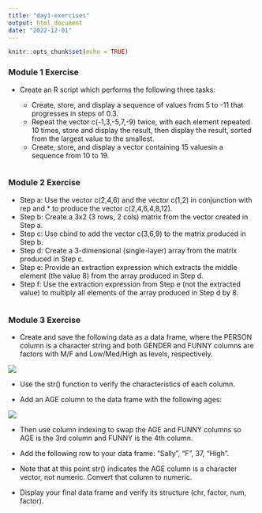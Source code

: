 ---
title: "day1-exercises"
output: html_document
date: "2022-12-01"
---

```{r setup, include=FALSE}
knitr::opts_chunk$set(echo = TRUE)
```

### Module 1 Exercise

- Create an R script which performs the following three tasks:

  - Create, store, and display a sequence of values from 5 to -11 that progresses in steps of 0.3.
  - Repeat the vector c(-1,3,-5,7,-9) twice, with each element repeated 10 times, store and display the result, then display the result, sorted from the largest value to the smallest.
  - Create, store, and display a vector containing 15 valuesin a sequence from 10 to 19.

```{r}

```

### Module 2 Exercise

- Step a: Use the vector c(2,4,6) and the vector c(1,2) in conjunction with rep and * to produce the  vector c(2,4,6,4,8,12).
- Step b: Create a 3x2 (3 rows, 2 cols) matrix from the vector created in Step a.
- Step c: Use cbind to add the vector c(3,6,9) to the matrix produced in Step b.
- Step d: Create a 3-dimensional (single-layer) array from the matrix produced in Step c.
- Step e: Provide an extraction expression which extracts the middle element (the value 8) from the array produced in Step d.
- Step f: Use the extraction expression from Step e (not the extracted value) to multiply all elements of the array produced in Step d by 8.

```{r}

```

### Module 3 Exercise

- Create and save the following data as a data frame, where the PERSON column is a character string and both GENDER and FUNNY columns are factors with M/F and Low/Med/High as levels, respectively.

![](images/ex3table.png)

- Use the str() function to verify the characteristics of each column.

- Add an AGE column to the data frame with the following ages:

![](images/ex3ages.png)

- Then use column indexing to swap the AGE and FUNNY columns so AGE is the 3rd column and FUNNY is the 4th column.

- Add the following row to your data frame: "Sally", "F", 37, "High".

- Note that at this point str() indicates the AGE column is a character vector, not numeric. Convert that column to numeric.

- Display your final data frame and verify its structure (chr, factor, num, factor).

```{r}
```
